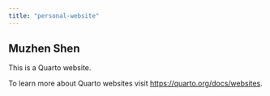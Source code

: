 ```yaml
---
title: "personal-website"
---
```


## Muzhen Shen

This is a Quarto website.

To learn more about Quarto websites visit <https://quarto.org/docs/websites>.


